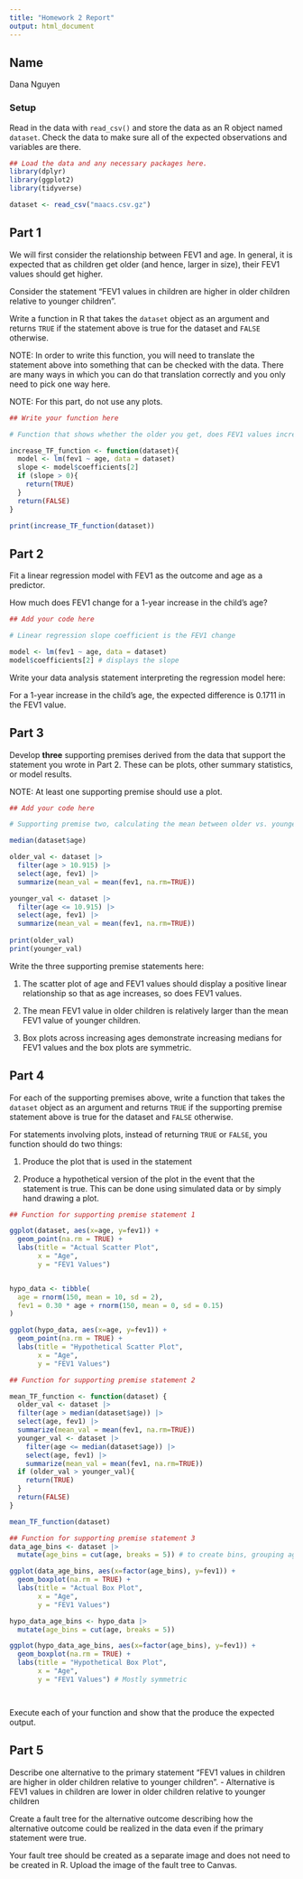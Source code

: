 ```yaml
---
title: "Homework 2 Report"
output: html_document
---
```



## Name

Dana Nguyen

### Setup

Read in the data with `read_csv()` and store the data as an R object named `dataset`. Check the data to make sure all of the expected observations and variables are there.


```r
## Load the data and any necessary packages here.
library(dplyr)
library(ggplot2)
library(tidyverse)

dataset <- read_csv("maacs.csv.gz")

```

## Part 1

We will first consider the relationship between FEV1 and age. In general, it is expected that as children get older (and hence, larger in size), their FEV1 values should get higher. 

Consider the statement "FEV1 values in children are higher in older children relative to younger children". 

Write a function in R that takes the `dataset` object as an argument and returns `TRUE` if the statement above is true for the dataset and `FALSE` otherwise. 

NOTE: In order to write this function, you will need to translate the statement above into something that can be checked with the data. There are many ways in which you can do that translation correctly and you only need to pick one way here. 

NOTE: For this part, do not use any plots.

```r
## Write your function here

# Function that shows whether the older you get, does FEV1 values increase, return T/F

increase_TF_function <- function(dataset){
  model <- lm(fev1 ~ age, data = dataset)
  slope <- model$coefficients[2]
  if (slope > 0){
    return(TRUE)
  }
  return(FALSE)
}

print(increase_TF_function(dataset))


```


## Part 2

Fit a linear regression model with FEV1 as the outcome and age as a predictor.

How much does FEV1 change for a 1-year increase in the child's age? 

```r
## Add your code here

# Linear regression slope coefficient is the FEV1 change

model <- lm(fev1 ~ age, data = dataset)
model$coefficients[2] # displays the slope

```


Write your data analysis statement interpreting the regression model here:

For a 1-year increase in the child's age, the expected difference is 0.1711 in the FEV1 value.

## Part 3

Develop **three** supporting premises derived from the data that support the statement you wrote in Part 2. These can be plots, other summary statistics, or model results.

NOTE: At least one supporting premise should use a plot.

```r
## Add your code here

# Supporting premise two, calculating the mean between older vs. younger children

median(dataset$age)

older_val <- dataset |>
  filter(age > 10.915) |>
  select(age, fev1) |>
  summarize(mean_val = mean(fev1, na.rm=TRUE))

younger_val <- dataset |>
  filter(age <= 10.915) |>
  select(age, fev1) |>
  summarize(mean_val = mean(fev1, na.rm=TRUE))
  
print(older_val)
print(younger_val)

```


Write the three supporting premise statements here:

1. The scatter plot of age and FEV1 values should display a positive linear relationship so that as age increases, so does FEV1 values. 

2. The mean FEV1 value in older children is relatively larger than the mean FEV1 value of younger children. 

3. Box plots across increasing ages demonstrate increasing medians for FEV1 values and the box plots are symmetric. 

## Part 4

For each of the supporting premises above, write a function that takes the `dataset` object as an argument and returns `TRUE` if the supporting premise statement above is true for the dataset and `FALSE` otherwise. 

For statements involving plots, instead of returning `TRUE` or `FALSE`, you function should do two things:

1. Produce the plot that is used in the statement

2. Produce a hypothetical version of the plot in the event that the statement is true. This can be done using simulated data or by simply hand drawing a plot.


```r
## Function for supporting premise statement 1

ggplot(dataset, aes(x=age, y=fev1)) +
  geom_point(na.rm = TRUE) +
  labs(title = "Actual Scatter Plot",
       x = "Age",
       y = "FEV1 Values")


hypo_data <- tibble(
  age = rnorm(150, mean = 10, sd = 2),
  fev1 = 0.30 * age + rnorm(150, mean = 0, sd = 0.15)
)

ggplot(hypo_data, aes(x=age, y=fev1)) +
  geom_point(na.rm = TRUE) +
  labs(title = "Hypothetical Scatter Plot",
       x = "Age",
       y = "FEV1 Values")

```


```r
## Function for supporting premise statement 2

mean_TF_function <- function(dataset) {
  older_val <- dataset |>
  filter(age > median(dataset$age)) |>
  select(age, fev1) |>
  summarize(mean_val = mean(fev1, na.rm=TRUE))
  younger_val <- dataset |>
    filter(age <= median(dataset$age)) |>
    select(age, fev1) |>
    summarize(mean_val = mean(fev1, na.rm=TRUE))
  if (older_val > younger_val){
    return(TRUE)
  }
  return(FALSE)
}

mean_TF_function(dataset)

```


```r
## Function for supporting premise statement 3
data_age_bins <- dataset |>
  mutate(age_bins = cut(age, breaks = 5)) # to create bins, grouping ages

ggplot(data_age_bins, aes(x=factor(age_bins), y=fev1)) +
  geom_boxplot(na.rm = TRUE) +
  labs(title = "Actual Box Plot",
       x = "Age",
       y = "FEV1 Values")

hypo_data_age_bins <- hypo_data |>
  mutate(age_bins = cut(age, breaks = 5)) 

ggplot(hypo_data_age_bins, aes(x=factor(age_bins), y=fev1)) +
  geom_boxplot(na.rm = TRUE) +
  labs(title = "Hypothetical Box Plot",
       x = "Age",
       y = "FEV1 Values") # Mostly symmetric




```

Execute each of your function and show that the produce the expected output.


## Part 5

Describe one alternative to the primary statement "FEV1 values in children are higher in older children relative to younger children". 
- Alternative is FEV1 values in children are lower in older children relative to younger children

Create a fault tree for the alternative outcome describing how the alternative outcome could be realized in the data even if the primary statement were true.

Your fault tree should be created as a separate image and does not need to be created in R. Upload the image of the fault tree to Canvas.



